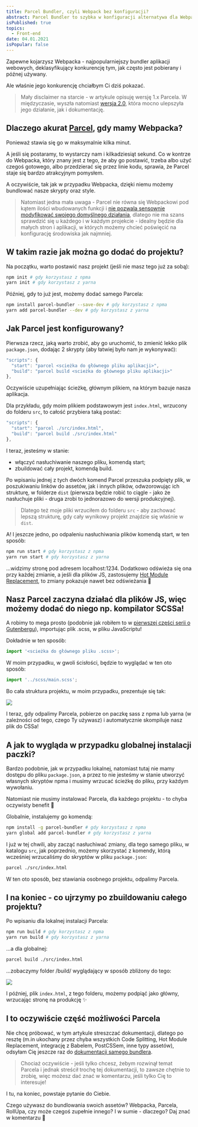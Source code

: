 ```yaml
---
title: Parcel Bundler, czyli Webpack bez konfiguracji?
abstract: Parcel Bundler to szybka w konfiguracji alternatywa dla Webpacka. W tym artykule pokazuję, w jaki sposób można ją skonfiguurować i używać! 🎉
isPublished: true
topics:
  - Front-end
date: 04.01.2021
isPopular: false
---
```


Zapewne kojarzysz Webpacka - najpopularniejszy bundler aplikacji webowych, deklasyfikujący konkurencję tym, jak często jest pobierany i późnej używany.

Ale właśnie jego konkurencję chciałbym Ci dziś pokazać.

> Mały disclaimer na starcie - w artykule opisuję wersję 1.x Parcela. W międzyczasie, wyszła natomiast [wersja 2.0](https://parceljs.org/docs/), która mocno ulepszyła jego działanie, jak i dokumentację.


<VideoInterlude id="e5enwi-SnPc" title="Parcel Bundler, czyli Webpack bez konfiguracji? 📦" />

## Dlaczego akurat [Parcel](https://parceljs.org/), gdy mamy Webpacka?

Ponieważ stawia się go w maksymalnie kilka minut.

A jeśli się postaramy, to wystarczy nam i kilkadziesiąt sekund. Co w kontrze do Webpacka, który znany jest z tego, że aby go postawić, trzeba albo użyć czegoś gotowego, albo przedzierać się przez linie kodu, sprawia, że Parcel staje się bardzo atrakcyjnym pomysłem.

A oczywiście, tak jak w przypadku Webpacka, dzięki niemu możemy bundlować nasze skrypty oraz style.

> Natomiast jedna mała uwaga - Parcel nie równa się Webpackowi pod kątem ilości wbudowanych funkcji i [nie pozwala sensownie modyfikować swojego domyślnego działania](https://github.com/parcel-bundler/parcel/issues/365), dlatego nie ma szans sprawdzić się u każdego i w każdym projekcie - idealny będzie dla małych stron i aplikacji, w których możemy chcieć poświęcić na konfigurację środowiska jak najmniej.

## W takim razie jak można go dodać do projektu?

Na początku, warto postawić nasz projekt (jeśli nie masz tego już za sobą):

```bash
npm init # gdy korzystasz z npma
yarn init # gdy korzystasz z yarna
```

Później, gdy to już jest, możemy dodać samego Parcela:

```bash
npm install parcel-bundler --save-dev # gdy korzystasz z npma
yarn add parcel-bundler --dev # gdy korzystasz z yarna
```

## Jak Parcel jest konfigurowany?

Pierwsza rzecz, jaką warto zrobić, aby go uruchomić, to zmienić lekko plik `package.json`, dodając 2 skrypty (aby łatwiej było nam je wykonywać):

```js
"scripts": {
  "start": "parcel <scieżka do głównego pliku aplikacji>",
  "build": "parcel build <scieżka do głównego pliku aplikacji>"
},
```

Oczywiście uzupełniając ścieżkę, głównym plikiem, na którym bazuje nasza aplikacja.

Dla przykładu, gdy moim plikiem podstawowym jest `index.html`, wrzucony do folderu `src`, to całość przybiera taką postać:

```js
"scripts": {
  "start": "parcel ./src/index.html",
  "build": "parcel build ./src/index.html"
},
```

I teraz, jesteśmy w stanie:

- włączyć nasłuchiwanie naszego pliku, komendą start;
- zbuildować cały projekt, komendą build.

Po wpisaniu jednej z tych dwóch komend Parcel przeszuka podpięty plik, w poszukiwaniu linków do assetów, jak i innych plików, odwzorowując ich strukturę, w folderze `dist` (pierwsza będzie robić to ciągle - jako że nasłuchuje pliki - druga zrobi to jednorazowo do wersji produkcyjnej).

> Dlatego też moje pliki wrzuciłem do folderu `src` - aby zachować lepszą strukturę, gdy cały wynikowy projekt znajdzie się właśnie w `dist`.

A! I jeszcze jedno, po odpaleniu nasłuchiwania plików komendą start, w ten sposób:

```bash
npm run start # gdy korzystasz z npma
yarn run start # gdy korzystasz z yarna
```

...widzimy stronę pod adresem localhost:1234. Dodatkowo odświeża się ona przy każdej zmianie, a jeśli dla plików JS, zastosujemy [Hot Module Replacement](https://parceljs.org/hmr.html), to zmiany pokazuje nawet bez odświeżania 🎉

## Nasz Parcel zaczyna działać dla plików JS, więc możemy dodać do niego np. kompilator SCSSa!

A robimy to mega prosto (podobnie jak robiłem to w [pierwszej części serii o Gutenbergu](/wordpress-gutenberg-001)), importując plik .scss, w pliku JavaScriptu!

Dokładnie w ten sposób:

```js
import '<scieżka do głównego pliku .scss>';
```

W moim przypadku, w gwoli ścisłości, będzie to wyglądać w ten oto sposób:

```js
import '../scss/main.scss';
```

Bo cała struktura projektu, w moim przypadku, prezentuje się tak:

![](./struktura-folderow.jpg)

I teraz, gdy odpalimy Parcela, pobierze on paczkę sass z npma lub yarna (w zależności od tego, czego Ty używasz) i automatycznie skompiluje nasz plik do CSSa!

## A jak to wygląda w przypadku globalnej instalacji paczki?

Bardzo podobnie, jak w przypadku lokalnej, natomiast tutaj nie mamy dostępu do pliku `package.json`, a przez to nie jesteśmy w stanie utworzyć własnych skryptów npma i musimy wrzucać ścieżkę do pliku, przy każdym wywołaniu.

Natomiast nie musimy instalować Parcela, dla każdego projektu - to chyba oczywisty benefit 🌷

Globalnie, instalujemy go komendą:

```bash
npm install -g parcel-bundler # gdy korzystasz z npma
yarn global add parcel-bundler # gdy korzystasz z yarna
```

I już w tej chwili, aby zacząć nasłuchiwać zmiany, dla tego samego pliku, w katalogu `src`, jak poprzednio, możemy skorzystać z komendy, którą wcześniej wrzucaliśmy do skryptów w pliku `package.json`:

```bash
parcel ./src/index.html
```

W ten oto sposób, bez stawiania osobnego projektu, odpalimy Parcela.

## I na koniec - co ujrzymy po zbuildowaniu całego projektu?

Po wpisaniu dla lokalnej instalacji Parcela:

```bash
npm run build # gdy korzystasz z npma
yarn run build # gdy korzystasz z yarna
```

...a dla globalnej:

```bash
parcel build ./src/index.html
```

...zobaczymy folder /build/ wyglądający w sposób zbliżony do tego:

![](./folder-dist.jpg)

I później, plik `index.html`, z tego folderu, możemy podpiąć jako główny, wrzucając stronę na produkcję ✨

## I to oczywiście część możliwości Parcela

Nie chcę próbować, w tym artykule streszczać dokumentacji, dlatego po resztę (m.in ukochany przez chyba wszystkich Code Splitting, Hot Module Replacement, integrację z Babelem, PostCSSem, inne typy assetów), odsyłam Cię jeszcze raz do [dokumentacji samego bundlera](https://parceljs.org/getting_started.html).

> Chociaż oczywiście - jeśli tylko chcesz, żebym rozwinął temat Parcela i jednak streścił trochę tej dokumentacji, to zawsze chętnie to zrobię, więc możesz dać znać w komentarzu, jeśli tylko Cię to interesuje!

I tu, na koniec, powstaje pytanie do Ciebie.

Czego używasz do bundlowania swoich assetów? Webpacka, Parcela, RollUpa, czy może czegoś zupełnie innego? I w sumie - dlaczego? Daj znać w komentarzu 🌸
